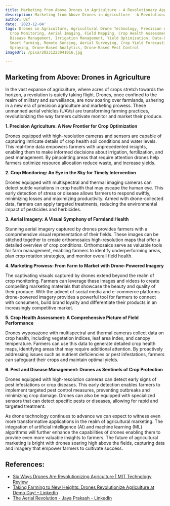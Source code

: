 ```yaml
---
title: Marketing from Above Drones in Agriculture - A Revolutionary Approach
description: Marketing from Above Drones in Agriculture - A Revolutionary Approach
author: Usf
date: '2023-12-04'
tags: Drones in Agriculture, Agricultural Drone Technology, Precision Agriculture,
  Crop Monitoring, Aerial Imaging, Field Mapping, Crop Health Assessment, Pest and
  Disease Management, Irrigation Management, Yield Optimization, Data-Driven Farming,
  Smart Farming, Remote Sensing, Aerial Surveying, Crop Yield Forecasting, Precision
  Spraying, Drone-Based Analytics, Drone-Based Pest Control
imageUrl: /pixa/20231223041016.jpg

---
```

## Marketing from Above: Drones in Agriculture

In the vast expanse of agriculture, where  acres of crops stretch  towards the horizon, a revolution is quietly taking flight.  Drones, once confined to the  realm of military and surveillance, are now soaring over farmlands, ushering in a new era of precision agriculture and marketing prowess. These unmanned aerial vehicles (UAVs) are transforming farming practices, revolutionizing the  way farmers cultivate monitor and market their produce.

**1.  Precision Agriculture: A New Frontier for Crop Optimization**

Drones equipped with high-resolution cameras  and sensors  are capable of capturing intricate details  of crop health soil conditions and water levels. This real-time  data empowers farmers with unprecedented insights, enabling them to make  informed decisions about irrigation, fertilization, and pest management. By pinpointing areas that require  attention drones help farmers optimize resource allocation reduce waste, and increase yields.

**2. Crop Monitoring: An Eye in  the Sky for Timely Intervention**

Drones equipped with multispectral and thermal imaging cameras can  detect subtle variations in crop health  that may escape the  human eye. This  early detection of stress or disease allows farmers to respond swiftly, minimizing losses and maximizing  productivity. Armed with drone-collected data, farmers  can apply targeted treatments, reducing the environmental impact of pesticides and herbicides.

**3. Aerial  Imagery: A Visual Symphony of  Farmland Health**

Stunning aerial imagery captured by drones provides farmers  with a comprehensive visual representation of their fields. These  images can be stitched together  to create orthomosaics high-resolution maps that  offer a detailed overview of crop conditions. Orthomosaics serve as valuable  tools for  farm management, enabling farmers to  identify underperforming areas, plan crop rotation strategies, and monitor  overall field health.

**4. Marketing Prowess: From Farm to Market with Drone-Powered Imagery**

The  captivating visuals captured by drones extend  beyond the realm of crop monitoring. Farmers can  leverage these images and videos to create compelling marketing  materials that showcase the beauty and quality of their  produce. With the advent of social media and e-commerce platforms drone-powered  imagery provides a powerful tool for farmers to connect  with consumers, build brand loyalty and  differentiate  their products in an  increasingly competitive market.

**5. Crop Health Assessment: A Comprehensive Picture  of Field Performance**

Drones wyposażone with multispectral  and  thermal cameras collect data on crop health, including vegetation indices, leaf area index, and canopy temperature. Farmers can use this  data to generate detailed crop health maps, identifying areas that may require additional attention. By proactively addressing issues such as nutrient deficiencies or pest infestations, farmers can safeguard their crops and maintain optimal yields.

**6. Pest  and Disease Management: Drones as Sentinels of Crop Protection**

Drones equipped with high-resolution  cameras can detect early signs of pest infestations or crop diseases. This early detection enables farmers to implement targeted pest control measures, preventing outbreaks and minimizing crop damage. Drones can also be equipped with specialized  sensors that can  detect specific pests or diseases, allowing for rapid  and targeted treatment.

As drone  technology continues to  advance we can expect to witness even more transformative applications in the realm of agricultural marketing.  The integration of artificial intelligence (AI) and machine learning (ML) algorithms will further enhance the capabilities of drones enabling them to provide even more valuable  insights to farmers. The future of agricultural marketing  is bright with drones soaring high above the fields, capturing data and imagery that  empower farmers to cultivate success.

## References:
- [Six Ways Drones Are Revolutionizing Agriculture | MIT Technology Review](https://www.technologyreview.com/2016/07/20/158748/six-ways-drones-are-revolutionizing-agriculture/)
- [Taking Farming to New Heights: Drones Revolutionize Agriculture at Demo Day! - LinkedIn](https://www.linkedin.com/pulse/taking-farming-new-heights-drones-revolutionize)
- [The Aerial Revolution - Jaya Prakash - LinkedIn](https://www.linkedin.com/pulse/aerial-revolution-jaya-prakash-ls64f)
